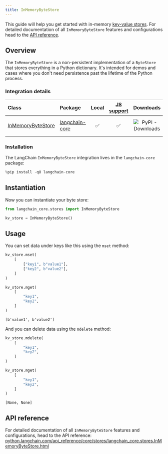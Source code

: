 ```yaml
---
title: InMemoryByteStore
---
```


This guide will help you get started with in-memory [key-value stores](/oss/python/integrations/stores). For detailed documentation of all `InMemoryByteStore` features and configurations head to the [API reference](https://python.langchain.com/api_reference/core/stores/langchain_core.stores.InMemoryByteStore.html).

## Overview

The `InMemoryByteStore` is a non-persistent implementation of a `ByteStore` that stores everything in a Python dictionary. It's intended for demos and cases where you don't need persistence past the lifetime of the Python process.

### Integration details

| Class | Package | Local | [JS support](https://js.langchain.com/docs/integrations/stores/in_memory/) | Downloads | Version |
| :--- | :--- | :---: | :---: |  :---: | :---: |
| [InMemoryByteStore](https://python.langchain.com/api_reference/core/stores/langchain_core.stores.InMemoryByteStore.html) | [langchain-core](https://python.langchain.com/api_reference/core/index.html) | ✅ | ✅ | ![PyPI - Downloads](https://img.shields.io/pypi/dm/langchain_core?style=flat-square&label=%20) | ![PyPI - Version](https://img.shields.io/pypi/v/langchain_core?style=flat-square&label=%20) |

### Installation

The LangChain `InMemoryByteStore` integration lives in the `langchain-core` package:

```python
%pip install -qU langchain-core
```

## Instantiation

Now you can instantiate your byte store:

```python
from langchain_core.stores import InMemoryByteStore

kv_store = InMemoryByteStore()
```

## Usage

You can set data under keys like this using the `mset` method:

```python
kv_store.mset(
    [
        ["key1", b"value1"],
        ["key2", b"value2"],
    ]
)

kv_store.mget(
    [
        "key1",
        "key2",
    ]
)
```

```output
[b'value1', b'value2']
```

And you can delete data using the `mdelete` method:

```python
kv_store.mdelete(
    [
        "key1",
        "key2",
    ]
)

kv_store.mget(
    [
        "key1",
        "key2",
    ]
)
```

```output
[None, None]
```

## API reference

For detailed documentation of all `InMemoryByteStore` features and configurations, head to the API reference: [python.langchain.com/api_reference/core/stores/langchain_core.stores.InMemoryByteStore.html](https://python.langchain.com/api_reference/core/stores/langchain_core.stores.InMemoryByteStore.html)
